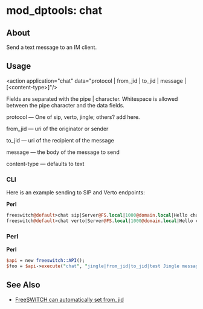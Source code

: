 
# mod_dptools: chat 

 

## About

Send a text message to an IM client. 

## Usage

\<action application="chat" data="protocol | from_jid | to_jid | message | [\<content-type>]"/>

Fields are separated with the pipe | character. Whitespace is allowed between the pipe character and the data fields.

protocol — One of sip, verto, jingle; others? add here.

from\_jid — uri of the originator or sender

to\_jid — uri of the recipient of the message

message — the body of the message to send

content-type — defaults to text

### CLI

Here is an example sending to SIP and Verto endpoints:

**Perl**

```perl
freeswitch@default>chat sip|Server@FS.local|1000@domain.local|Hello chat via SIP!
freeswitch@default>chat verto|Server@FS.local|1000@domain.local|Hello chat via Verto!
```

### Perl

**Perl**

```perl
$api = new freeswitch::API();
$foo = $api->execute("chat", "jingle|from_jid|to_jid|test Jingle message"); 
```

## See Also

* [FreeSWITCH can automatically set from\_jid](http://jira.freeswitch.org/browse/FS-3611)


